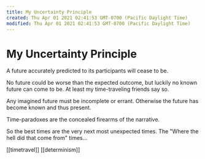 ```yaml
---
title: My Uncertainty Principle
created: Thu Apr 01 2021 02:41:53 GMT-0700 (Pacific Daylight Time)
modified: Thu Apr 01 2021 02:41:53 GMT-0700 (Pacific Daylight Time)
---
```

# My Uncertainty Principle

A future accurately predicted to its participants will cease to be.

No future could be worse than the expected outcome, but luckily no known future can come to be. At least my time-traveling friends say so.

Any imagined future must be incomplete or errant. Otherwise the future has become known and thus present.

Time-paradoxes are the concealed firearms of the narrative.

So the best times are the very next most unexpected times. The "Where the hell did that come from" times...

[[timetravel]] [[determinism]]